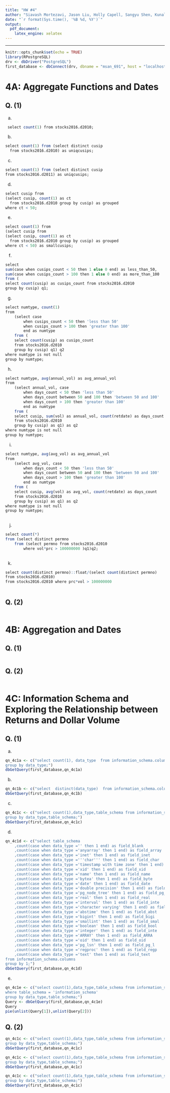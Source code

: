 ```yaml
---
title: "HW #4"
author: "Siavash Mortezavi, Jason Liu, Holly Capell, Sangyu Shen, Kunal Kotian"
date: "`r format(Sys.time(), '%B %d, %Y')`"
output: 
  pdf_document: 
    latex_engine: xelatex
---
```


---------------------------------------------------------------------------

```r
knitr::opts_chunk$set(echo = TRUE)
library(RPostgreSQL)
drv <- dbDriver("PostgreSQL")
first_database <- dbConnect(drv, dbname = "msan_691", host = "localhost", port = 5432, user = "postgres", password = "postgres")
```


# 4A: Aggregate Functions and Dates

## Q. (1)

(a)

```r
 select count(1) from stocks2016.d2010;
```

(b)

```r
select count(1) from (select distinct cusip 
  from stocks2016.d2010) as uniqcusips;
```

(c)

```r
select count(1) from (select distinct cusip 
from stocks2016.d2011) as uniqcusips;
```

(d)

```r
select cusip from
(select cusip, count(1) as ct 
  from stocks2016.d2010 group by cusip) as grouped
where ct < 50;
```

(e)

```r
select count(1) from
(select cusip from
(select cusip, count(1) as ct 
  from stocks2016.d2010 group by cusip) as grouped
where ct < 50) as smallcusips;
```

(f)

```r
select
sum(case when cusips_count < 50 then 1 else 0 end) as less_than_50,
sum(case when cusips_count > 100 then 1 else 0 end) as more_than_100
from (
select count(cusip) as cusips_count from stocks2016.d2010 
group by cusip) q1;
```

(g)

```r
select numtype, count(1)
from
    (select case 
        when cusips_count < 50 then 'less than 50' 
        when cusips_count > 100 then 'greater than 100'
        end as numtype
    from (
    select count(cusip) as cusips_count 
    from stocks2016.d2010 
    group by cusip) q1) q2
where numtype is not null
group by numtype;
```


(h)

```r
select numtype, avg(annual_vol) as avg_annual_vol
from
    (select annual_vol, case
        when days_count < 50 then 'less than 50'
        when days_count between 50 and 100 then 'between 50 and 100'
        when days_count > 100 then 'greater than 100'
        end as numtype
    from (
    select cusip, sum(vol) as annual_vol, count(retdate) as days_count
    from stocks2016.d2010
    group by cusip) as q1) as q2
where numtype is not null
group by numtype;
```

(i)

```r
select numtype, avg(avg_vol) as avg_annual_vol
from
    (select avg_vol, case
        when days_count < 50 then 'less than 50'
        when days_count between 50 and 100 then 'between 50 and 100'
        when days_count > 100 then 'greater than 100'
        end as numtype
    from (
    select cusip, avg(vol) as avg_vol, count(retdate) as days_count
    from stocks2016.d2010
    group by cusip) as q1) as q2
where numtype is not null
group by numtype;
 
```

(j)

```r
select count(*)
from (select distinct permno
    from (select permno from stocks2016.d2010
        where vol*prc > 100000000 )q1)q2;
   
```

(k)

```r
select count(distinct permno)::float/(select count(distinct permno) 
from stocks2016.d2010) 
from stocks2016.d2010 where prc*vol > 100000000
   
```


## Q. (2)

```r

```


\newpage

# 4B: Aggregation and Dates

## Q. (1)

```r

```

## Q. (2)

```r

```

\newpage

# 4C: Information Schema and Exploring the Relationship between Returns and Dollar Volume

## Q. (1)

(a)

```r
qn_4c1a <- c("select count(1), data_type  from information_schema.columns
group by data_type;")
dbGetQuery(first_database,qn_4c1a)
```

(b)

```r
qn_4c1b <- c("select  distinct(data_type)  from information_schema.columns;")
dbGetQuery(first_database,qn_4c1b)
```

(c)

```r
qn_4c1c <- c("select count(1),data_type,table_schema from information_schema.columns
group by data_type,table_schema;")
dbGetQuery(first_database,qn_4c1c)
```

(d)

```r
qn_4c1d <- c("select table_schema
    ,count(case when data_type ='' then 1 end) as field_blank 
    ,count(case when data_type ='anyarray' then 1 end) as field_array
    ,count(case when data_type ='inet' then 1 end) as field_inet
    ,count(case when data_type ='''char''' then 1 end) as field_char
    ,count(case when data_type ='timestamp with time zone' then 1 end) as field_time
    ,count(case when data_type ='xid' then 1 end) as field_xid
    ,count(case when data_type ='name' then 1 end) as field_name
    ,count(case when data_type ='bytea' then 1 end) as field_byte
    ,count(case when data_type ='date' then 1 end) as field_date
    ,count(case when data_type ='double precision' then 1 end) as field_doub
    ,count(case when data_type ='pg_node_tree' then 1 end) as field_pg_n
    ,count(case when data_type ='real' then 1 end) as field_real
    ,count(case when data_type ='interval' then 1 end) as field_inte
    ,count(case when data_type ='character varying' then 1 end) as field_char
    ,count(case when data_type ='abstime' then 1 end) as field_abst
    ,count(case when data_type ='bigint' then 1 end) as field_bigi
    ,count(case when data_type ='smallint' then 1 end) as field_smal
    ,count(case when data_type ='boolean' then 1 end) as field_bool
    ,count(case when data_type ='integer' then 1 end) as field_inte
    ,count(case when data_type ='ARRAY' then 1 end) as field_ARRA
    ,count(case when data_type ='oid' then 1 end) as field_oid
    ,count(case when data_type ='pg_lsn' then 1 end) as field_pg_l
    ,count(case when data_type ='regproc' then 1 end) as field_regp
    ,count(case when data_type ='text' then 1 end) as field_text
from information_schema.columns
group by 1;")
dbGetQuery(first_database,qn_4c1d)
```
(e)

```r
qn_4c1e <- c("select count(1),data_type,table_schema from information_schema.columns
where table_schema = 'information_schema'
group by data_type,table_schema;")
Query <- dbGetQuery(first_database,qn_4c1e)
Query
pie(unlist(Query[1]),unlist(Query[2]))
```

## Q. (2)

```r
qn_4c1c <- c("select count(1),data_type,table_schema from information_schema.columns
group by data_type,table_schema;")
dbGetQuery(first_database,qn_4c1c)
```


```r
qn_4c1c <- c("select count(1),data_type,table_schema from information_schema.columns
group by data_type,table_schema;")
dbGetQuery(first_database,qn_4c1c)
```

```r
qn_4c1c <- c("select count(1),data_type,table_schema from information_schema.columns
group by data_type,table_schema;")
dbGetQuery(first_database,qn_4c1c)
```


